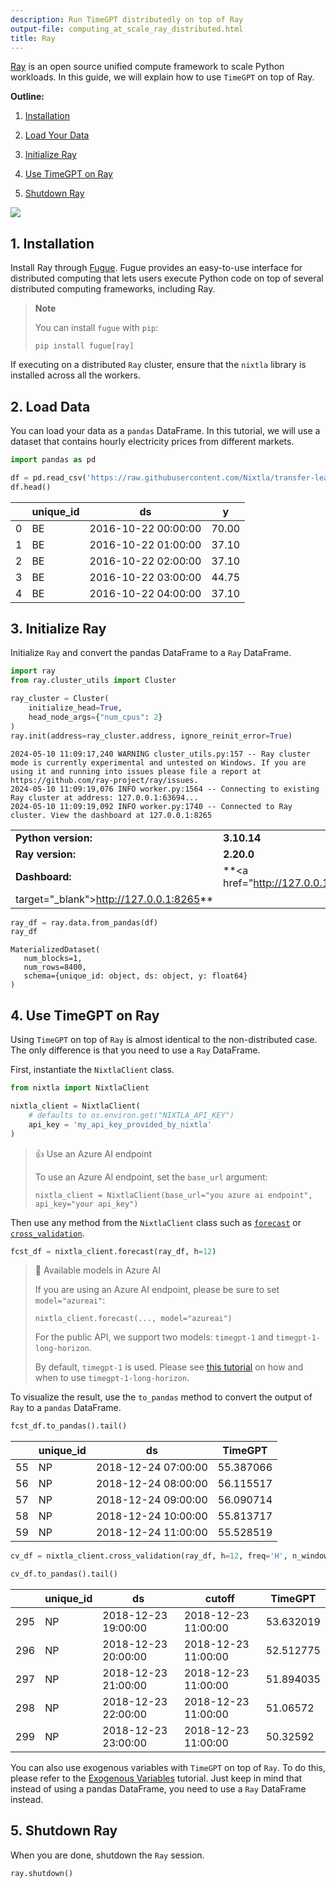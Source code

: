 ```yaml
---
description: Run TimeGPT distributedly on top of Ray
output-file: computing_at_scale_ray_distributed.html
title: Ray
---
```



[Ray](https://www.ray.io/) is an open source unified compute framework
to scale Python workloads. In this guide, we will explain how to use
`TimeGPT` on top of Ray.

**Outline:**

1.  [Installation](#installation)

2.  [Load Your Data](#load-your-data)

3.  [Initialize Ray](#initialize-ray)

4.  [Use TimeGPT on Ray](#use-timegpt-on-ray)

5.  [Shutdown Ray](#shutdown-ray)

[![](https://colab.research.google.com/assets/colab-badge.svg)](https://colab.research.google.com/github/Nixtla/nixtla/blob/main/nbs/docs/tutorials/18_computing_at_scale_ray_distributed.ipynb)

## 1. Installation

Install Ray through [Fugue](https://fugue-tutorials.readthedocs.io/).
Fugue provides an easy-to-use interface for distributed computing that
lets users execute Python code on top of several distributed computing
frameworks, including Ray.

> **Note**
>
> You can install `fugue` with `pip`:
>
> ```shell
> pip install fugue[ray]
> ```

If executing on a distributed `Ray` cluster, ensure that the `nixtla`
library is installed across all the workers.

## 2. Load Data

You can load your data as a `pandas` DataFrame. In this tutorial, we
will use a dataset that contains hourly electricity prices from
different markets.

```python
import pandas as pd
```


```python
df = pd.read_csv('https://raw.githubusercontent.com/Nixtla/transfer-learning-time-series/main/datasets/electricity-short.csv') 
df.head()
```

|     | unique_id | ds                  | y     |
|-----|-----------|---------------------|-------|
| 0   | BE        | 2016-10-22 00:00:00 | 70.00 |
| 1   | BE        | 2016-10-22 01:00:00 | 37.10 |
| 2   | BE        | 2016-10-22 02:00:00 | 37.10 |
| 3   | BE        | 2016-10-22 03:00:00 | 44.75 |
| 4   | BE        | 2016-10-22 04:00:00 | 37.10 |

## 3. Initialize Ray

Initialize `Ray` and convert the pandas DataFrame to a `Ray` DataFrame.

```python
import ray
from ray.cluster_utils import Cluster
```


```python
ray_cluster = Cluster(
    initialize_head=True,
    head_node_args={"num_cpus": 2}
)
ray.init(address=ray_cluster.address, ignore_reinit_error=True)
```

``` text
2024-05-10 11:09:17,240 WARNING cluster_utils.py:157 -- Ray cluster mode is currently experimental and untested on Windows. If you are using it and running into issues please file a report at https://github.com/ray-project/ray/issues.
2024-05-10 11:09:19,076 INFO worker.py:1564 -- Connecting to existing Ray cluster at address: 127.0.0.1:63694...
2024-05-10 11:09:19,092 INFO worker.py:1740 -- Connected to Ray cluster. View the dashboard at 127.0.0.1:8265 
```

|                     |                                             |
|:--------------------|:--------------------------------------------|
| **Python version:** | **3.10.14**                                 |
| **Ray version:**    | **2.20.0**                                  |
| **Dashboard:**      | **<a href="http://127.0.0.1:8265"           
                       target="_blank">http://127.0.0.1:8265</a>**  |

```python
ray_df = ray.data.from_pandas(df)
ray_df
```

``` text
MaterializedDataset(
   num_blocks=1,
   num_rows=8400,
   schema={unique_id: object, ds: object, y: float64}
)
```

## 4. Use TimeGPT on Ray

Using `TimeGPT` on top of `Ray` is almost identical to the
non-distributed case. The only difference is that you need to use a
`Ray` DataFrame.

First, instantiate the `NixtlaClient` class.

```python
from nixtla import NixtlaClient
```


```python
nixtla_client = NixtlaClient(
    # defaults to os.environ.get("NIXTLA_API_KEY")
    api_key = 'my_api_key_provided_by_nixtla'
)
```

> 👍 Use an Azure AI endpoint
>
> To use an Azure AI endpoint, set the `base_url` argument:
>
> `nixtla_client = NixtlaClient(base_url="you azure ai endpoint", api_key="your api_key")`

Then use any method from the `NixtlaClient` class such as
[`forecast`](https://nixtlaverse.nixtla.io/nixtla/nixtla_client.html#nixtlaclient-forecast)
or
[`cross_validation`](https://nixtlaverse.nixtla.io/nixtla/nixtla_client.html#nixtlaclient-cross-validation).

```python
fcst_df = nixtla_client.forecast(ray_df, h=12)
```

> 📘 Available models in Azure AI
>
> If you are using an Azure AI endpoint, please be sure to set
> `model="azureai"`:
>
> `nixtla_client.forecast(..., model="azureai")`
>
> For the public API, we support two models: `timegpt-1` and
> `timegpt-1-long-horizon`.
>
> By default, `timegpt-1` is used. Please see [this
> tutorial](https://docs.nixtla.io/docs/tutorials-long_horizon_forecasting)
> on how and when to use `timegpt-1-long-horizon`.

To visualize the result, use the `to_pandas` method to convert the
output of `Ray` to a `pandas` DataFrame.

```python
fcst_df.to_pandas().tail()
```

|     | unique_id | ds                  | TimeGPT   |
|-----|-----------|---------------------|-----------|
| 55  | NP        | 2018-12-24 07:00:00 | 55.387066 |
| 56  | NP        | 2018-12-24 08:00:00 | 56.115517 |
| 57  | NP        | 2018-12-24 09:00:00 | 56.090714 |
| 58  | NP        | 2018-12-24 10:00:00 | 55.813717 |
| 59  | NP        | 2018-12-24 11:00:00 | 55.528519 |

```python
cv_df = nixtla_client.cross_validation(ray_df, h=12, freq='H', n_windows=5, step_size=2)
```


```python
cv_df.to_pandas().tail()
```

|     | unique_id | ds                  | cutoff              | TimeGPT   |
|-----|-----------|---------------------|---------------------|-----------|
| 295 | NP        | 2018-12-23 19:00:00 | 2018-12-23 11:00:00 | 53.632019 |
| 296 | NP        | 2018-12-23 20:00:00 | 2018-12-23 11:00:00 | 52.512775 |
| 297 | NP        | 2018-12-23 21:00:00 | 2018-12-23 11:00:00 | 51.894035 |
| 298 | NP        | 2018-12-23 22:00:00 | 2018-12-23 11:00:00 | 51.06572  |
| 299 | NP        | 2018-12-23 23:00:00 | 2018-12-23 11:00:00 | 50.32592  |

You can also use exogenous variables with `TimeGPT` on top of `Ray`. To
do this, please refer to the [Exogenous
Variables](https://docs.nixtla.io/docs/tutorials-exogenous_variables)
tutorial. Just keep in mind that instead of using a pandas DataFrame,
you need to use a `Ray` DataFrame instead.

## 5. Shutdown Ray

When you are done, shutdown the `Ray` session.

```python
ray.shutdown()
```


